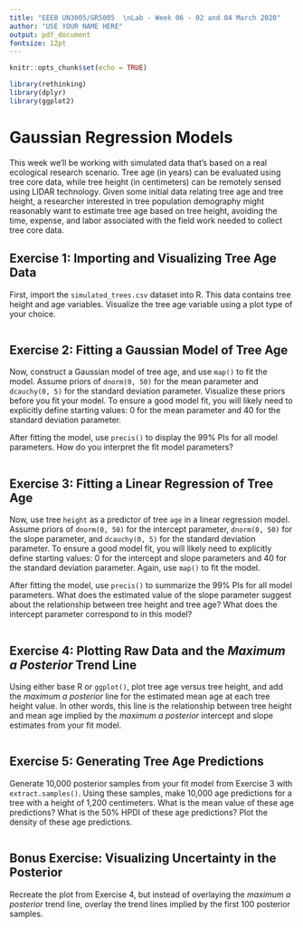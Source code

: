 ```yaml
---
title: "EEEB UN3005/GR5005  \nLab - Week 06 - 02 and 04 March 2020"
author: "USE YOUR NAME HERE"
output: pdf_document
fontsize: 12pt
---
```


```r

knitr::opts_chunk$set(echo = TRUE)

library(rethinking)
library(dplyr)
library(ggplot2)
```


# Gaussian Regression Models

This week we'll be working with simulated data that's based on a real ecological research scenario. Tree age (in years) can be evaluated using tree core data, while tree height (in centimeters) can be remotely sensed using LIDAR technology. Given some initial data relating tree age and tree height, a researcher interested in tree population demography might reasonably want to estimate tree age based on tree height, avoiding the time, expense, and labor associated with the field work needed to collect tree core data.


## Exercise 1: Importing and Visualizing Tree Age Data

First, import the `simulated_trees.csv` dataset into R. This data contains tree height and age variables. Visualize the tree age variable using a plot type of your choice.

```r

```


## Exercise 2: Fitting a Gaussian Model of Tree Age

Now, construct a Gaussian model of tree age, and use `map()` to fit the model. Assume priors of `dnorm(0, 50)` for the mean parameter and `dcauchy(0, 5)` for the standard deviation parameter. Visualize these priors before you fit your model. To ensure a good model fit, you will likely need to explicitly define starting values: 0 for the mean parameter and 40 for the standard deviation parameter.

After fitting the model, use `precis()` to display the 99% PIs for all model parameters. How do you interpret the fit model parameters?

```r

```


## Exercise 3: Fitting a Linear Regression of Tree Age

Now, use tree `height` as a predictor of tree `age` in a linear regression model. Assume priors of `dnorm(0, 50)` for the intercept parameter, `dnorm(0, 50)` for the slope parameter, and `dcauchy(0, 5)` for the standard deviation parameter. To ensure a good model fit, you will likely need to explicitly define starting values: 0 for the intercept and slope parameters and 40 for the standard deviation parameter. Again, use `map()` to fit the model.

After fitting the model, use `precis()` to summarize the 99% PIs for all model parameters. What does the estimated value of the slope parameter suggest about the relationship between tree height and tree age? What does the intercept parameter correspond to in this model?

```r

```


## Exercise 4: Plotting Raw Data and the *Maximum a Posterior* Trend Line

Using either base R or `ggplot()`, plot tree age versus tree height, and add the *maximum a posterior* line for the estimated mean age at each tree height value. In other words, this line is the relationship between tree height and mean age implied by the *maximum a posterior* intercept and slope estimates from your fit model.

```r

```


## Exercise 5: Generating Tree Age Predictions

Generate 10,000 posterior samples from your fit model from Exercise 3 with `extract.samples()`. Using these samples, make 10,000 age predictions for a tree with a height of 1,200 centimeters. What is the mean value of these age predictions? What is the 50% HPDI of these age predictions? Plot the density of these age predictions.

```r

```


## Bonus Exercise: Visualizing Uncertainty in the Posterior

Recreate the plot from Exercise 4, but instead of overlaying the *maximum a posterior* trend line, overlay the trend lines implied by the first 100 posterior samples.

```r

```
